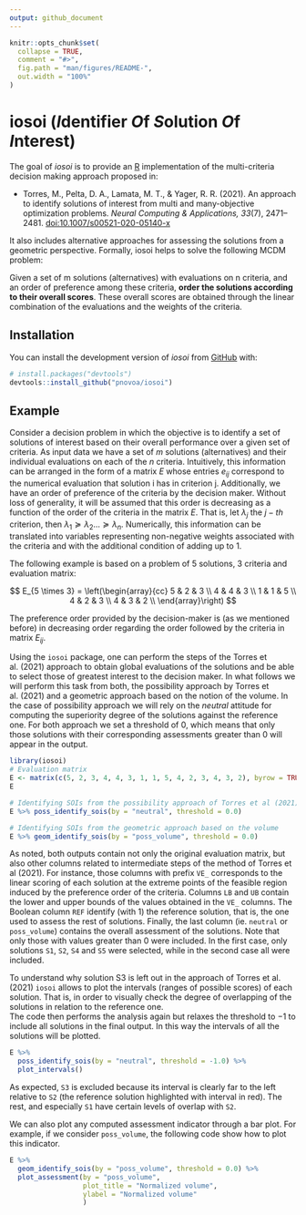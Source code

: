 ```yaml
---
output: github_document
---
```


<!-- README.md is generated from README.Rmd. Please edit that file -->

```r
knitr::opts_chunk$set(
  collapse = TRUE,
  comment = "#>",
  fig.path = "man/figures/README-",
  out.width = "100%"
)
```

# iosoi (*I*dentifier *O*f *S*olution *O*f *I*nterest)

<!-- badges: start -->
<!-- badges: end -->

The goal of *iosoi* is to provide an [R](https://www.r-project.org) 
implementation of the multi-criteria decision making approach proposed in:

- Torres, M., Pelta, D. A., Lamata, M. T., & Yager, R. R. (2021). 
An approach to identify solutions of interest from multi and many-objective 
optimization problems. *Neural Computing & Applications, 33*(7), 2471–2481. 
[doi:10.1007/s00521-020-05140-x](https://doi.org/10.1007/s00521-020-05140-x)

It also includes alternative approaches for assessing the solutions from a
geometric perspective. Formally, iosoi helps to solve the following MCDM problem:

Given a set of m solutions (alternatives) with evaluations on n criteria, 
and an order of preference among these criteria, **order the solutions according 
to their overall scores**. These overall scores are obtained through the linear 
combination of the evaluations and the weights of the criteria.

## Installation

You can install the development version of *iosoi* from 
[GitHub](https://github.com/) with:

``` r
# install.packages("devtools")
devtools::install_github("pnovoa/iosoi")
```

## Example

Consider a decision problem in which the objective is to identify a set of 
solutions of interest based on their overall performance over a given set of 
criteria. As input data we have a set of $m$ solutions (alternatives) and their 
individual evaluations on each of the $n$ criteria. Intuitively, this 
information can be arranged in the form of a matrix $E$ whose entries $e_{ij}$ 
correspond to the numerical evaluation that solution i has in criterion j. 
Additionally, we have an order of preference of the criteria by the decision 
maker. Without loss of generality, it will be assumed that this order is 
decreasing as a function of the order of the criteria in the matrix $E$. 
That is, let $\lambda_j$ the $j-th$ criterion, then 
$\lambda_1 \succeq \lambda_2 ... \succeq \lambda_n$. Numerically, this 
information can be translated into variables representing non-negative 
weights associated with the criteria and with the additional condition of 
adding up to 1.

The following example is based on a problem of 5 solutions, 3 criteria and 
evaluation matrix:

$$ E_{5 \times 3} =
\left(\begin{array}{cc} 
5 & 2 & 3 \\
4 & 4 & 3 \\
1 & 1 & 5 \\
4 & 2 & 3 \\
4 & 3 & 2 \\
\end{array}\right)
$$ 

The preference order provided by the decision-maker is (as we mentioned before)
in decreasing order regarding the order followed by the criteria in matrix 
$E_{ij}$.

Using the `iosoi` package, one can perform the steps of the Torres et al. (2021) 
approach to obtain global evaluations of the solutions and be able to select 
those of greatest interest to the decision maker. In what follows we will perform
this task from both, the possibility approach by Torres et al. (2021) and a
geometric approach based on the notion of the volume. In the case of possibility
approach we will rely on the *neutral* attitude for computing the superiority
degree of the solutions against the reference one. For both approach we set
a threshold of $0$, which means that only those solutions with their 
corresponding assessments greater than $0$ will appear in the output.

```r
library(iosoi)
# Evaluation matrix
E <- matrix(c(5, 2, 3, 4, 4, 3, 1, 1, 5, 4, 2, 3, 4, 3, 2), byrow = TRUE, nrow = 5)
E

# Identifying SOIs from the possibility approach of Torres et al (2021).
E %>% poss_identify_sois(by = "neutral", threshold = 0.0)

# Identifying SOIs from the geometric approach based on the volume
E %>% geom_identify_sois(by = "poss_volume", threshold = 0.0)
```
As noted, both outputs contain not only the original evaluation matrix, but also
other columns related to intermediate steps of the method of Torres et al (2021).
For instance, those columns with prefix `VE_` corresponds to the linear 
scoring of each solution at the extreme points of the feasible region induced by
the preference order of the criteria. Columns `LB` and `UB` contain the lower 
and upper bounds of the values obtained in the `VE_` columns. The Boolean column
`REF` identify (with 1) the reference solution, that is, the one used to assess 
the rest of solutions. Finally, the last column (ie. `neutral` or `poss_volume`) 
contains the overall assessment of the solutions. Note that only those with values
greater than $0$ were included. In the first case, only solutions `S1`, 
`S2`, `S4` and `S5` were selected, while in the second case all were included.

To understand why solution S3 is left out in the approach of Torres et al. 
(2021) `iosoi` allows to plot the intervals (ranges of possible scores) of each 
solution. That is, in order to visually check the degree of overlapping of 
the solutions in relation to the reference one.  
The code then performs the analysis again but relaxes the threshold to $-1$ 
to include all solutions in the final output. In this way the intervals of 
all the solutions will be plotted.

```r
E %>% 
  poss_identify_sois(by = "neutral", threshold = -1.0) %>%
  plot_intervals()
```

As expected, `S3` is excluded because its interval is clearly far to the left 
relative to `S2` (the reference solution highlighted with interval in red). 
The rest, and especially `S1` have certain levels of overlap with `S2`. 

We can also plot any computed assessment indicator through a bar plot. For 
example, if we consider `poss_volume`, the following code show how to plot
this indicator.

```r
E %>% 
  geom_identify_sois(by = "poss_volume", threshold = 0.0) %>%
  plot_assessment(by = "poss_volume",
                  plot_title = "Normalized volume",
                  ylabel = "Normalized volume"
                  )
```




